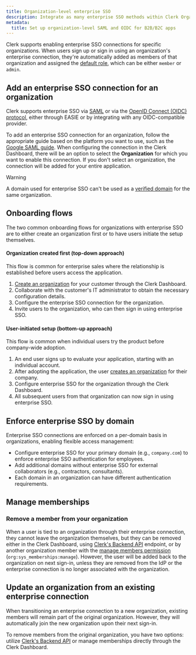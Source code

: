 ```yaml
---
title: Organization-level enterprise SSO
description: Integrate as many enterprise SSO methods within Clerk Organizations. Enable SAML SSO, OAuth/OIDC, and other secure MFA/single sign-on options for B2B SaaS apps.
metadata:
  title: Set up organization-level SAML and OIDC for B2B/B2C apps
---
```


Clerk supports enabling enterprise SSO connections for specific organizations. When users sign up or sign in using an organization's enterprise connection, they're automatically added as members of that organization and assigned the [default role](/docs/organizations/roles-permissions#the-default-role-for-members), which can be either `member` or `admin`.

## Add an enterprise SSO connection for an organization

Clerk supports enterprise SSO via [SAML](/docs/authentication/enterprise-connections/overview#saml) or via the [OpenID Connect (OIDC) protocol](/docs/authentication/enterprise-connections/overview#oidc), either through EASIE or by integrating with any OIDC-compatible provider.

To add an enterprise SSO connection for an organization, follow the appropriate guide based on the platform you want to use, such as the [Google SAML guide](/docs/authentication/enterprise-connections/saml/google). When configuring the connection in the Clerk Dashboard, there will be an option to select the **Organization** for which you want to enable this connection. If you don't select an organization, the connection will be added for your entire application.

> [!WARNING]
> A domain used for enterprise SSO can't be used as a [verified domain](/docs/organizations/verified-domains) for the same organization.

## Onboarding flows

The two common onboarding flows for organizations with enterprise SSO are to either create an organization first or to have users initiate the setup themselves.

#### Organization created first (top-down approach)

This flow is common for enterprise sales where the relationship is established before users access the application.

1. [Create an organization](/docs/organizations/overview#create-an-organization) for your customer through the Clerk Dashboard.
1. Collaborate with the customer's IT administrator to obtain the necessary configuration details.
1. Configure the enterprise SSO connection for the organization.
1. Invite users to the organization, who can then sign in using enterprise SSO.

#### User-initiated setup (bottom-up approach)

This flow is common when individual users try the product before company-wide adoption.

1. An end user signs up to evaluate your application, starting with an individual account.
1. After adopting the application, the user [creates an organization](/docs/organizations/overview#create-an-organization) for their company.
1. Configure enterprise SSO for the organization through the Clerk Dashboard.
1. All subsequent users from that organization can now sign in using enterprise SSO.

## Enforce enterprise SSO by domain

Enterprise SSO connections are enforced on a per-domain basis in organizations, enabling flexible access management:

- Configure enterprise SSO for your primary domain (e.g., `company.com`) to enforce enterprise SSO authentication for employees.
- Add additional domains without enterprise SSO for external collaborators (e.g., contractors, consultants).
- Each domain in an organization can have different authentication requirements.

## Manage memberships

### Remove a member from your organization

When a user is tied to an organization through their enterprise connection, they cannot leave the organization themselves, but they can be removed either in the Clerk Dashboard, using [Clerk's Backend API](/docs/reference/backend-api/tag/organization-memberships/delete/organizations/\{organization_id}/memberships/\{user_id}) endpoint, or by another organization member with the [manage members permission](/docs/organizations/roles-permissions#system-permissions) (`org:sys_memberships:manage`). However, the user will be added back to the organization on next sign-in, unless they are removed from the IdP or the enterprise connection is no longer associated with the organization.

## Update an organization from an existing enterprise connection

When transitioning an enterprise connection to a new organization, existing members will remain part of the original organization. However, they will automatically join the new organization upon their next sign-in.

To remove members from the original organization, you have two options: utilize [Clerk's Backend API](/docs/reference/backend-api/tag/organization-memberships/delete/organizations/\{organization_id}/memberships/\{user_id}) or manage memberships directly through the Clerk Dashboard.
